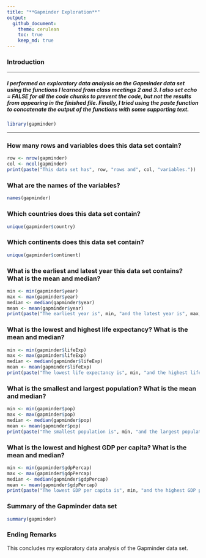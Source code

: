 ```yaml
---
title: "**Gapminder Exploration**"
output: 
  github_document:
    theme: cerulean
    toc: true
    keep_md: true
---
```

### **Introduction**

-----------------------

##### I performed an exploratory data analysis on the Gapminder data set using the functions I learned from class meetings 2 and 3. I also set echo = FALSE for all the code chunks to prevent the code, but not the results from appearing in the finished file. Finally, I tried using the paste function to concatenate the output of the functions with some supporting text. 

```r
library(gapminder)

```

--------------------------------------------------------------------------

### **How many rows and variables does this data set contain?**
```r
row <- nrow(gapminder)
col <- ncol(gapminder)
print(paste("This data set has", row, "rows and", col, "variables."))
```
### **What are the names of the variables?**
```r
names(gapminder)
```
### **Which countries does this data set contain?**
```r
unique(gapminder$country)
```

### **Which continents does this data set contain?**
```r
unique(gapminder$continent)
```


### **What is the earliest and latest year this data set contains? What is the mean and median?**
```r
min <- min(gapminder$year)
max <- max(gapminder$year)
median <- median(gapminder$year)
mean <- mean(gapminder$year)
print(paste("The earliest year is", min, "and the latest year is", max, ". The mean is", mean, "and the median is", median, "."))
```


### **What is the lowest and highest life expectancy? What is the mean and median?**
```r
min <- min(gapminder$lifeExp)
max <- max(gapminder$lifeExp)
median <- median(gapminder$lifeExp)
mean <- mean(gapminder$lifeExp)
print(paste("The lowest life expectancy is", min, "and the highest life expectancy is", max, "years. The mean is", mean, "and the median is", median, "."))

```

### **What is the smallest and largest population? What is the mean and median?**
```r
min <- min(gapminder$pop)
max <- max(gapminder$pop)
median <- median(gapminder$pop)
mean <- mean(gapminder$pop)
print(paste("The smallest population is", min, "and the largest population is", max, ". The mean is", mean, "and the median is", median, "."))

```


### **What is the lowest and highest GDP per capita? What is the mean and median?**
```r
min <- min(gapminder$gdpPercap)
max <- max(gapminder$gdpPercap)
median <- median(gapminder$gdpPercap)
mean <- mean(gapminder$gdpPercap)
print(paste("The lowest GDP per capita is", min, "and the highest GDP per capita is", max, ". The mean is", mean, "and the median is", median, "."))


```

### **Summary of the Gapminder data set**
```r
summary(gapminder)

```

### **Ending Remarks**
This concludes my exploratory data analysis of the Gapminder data set.

